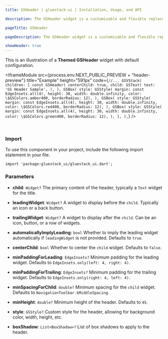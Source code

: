 ```yaml
---
title: GSHeader | gluestack-ui | Installation, Usage, and API

description: The GSHeader widget is a customizable and flexible replacement for the standard AppBar in Flutter applications. It is designed to offer enhanced styling options and additional functionality, suitable for a variety of use cases.

pageTitle: GSHeader

pageDescription: The GSHeader widget is a customizable and flexible replacement for the standard AppBar in Flutter applications. It is designed to offer enhanced styling options and additional functionality, suitable for a variety of use cases.

showHeader: true
---
```



<Meta title="Components/Layout/Header" />

This is an illustration of a **Themed GSHeader** widget with default configuration.

<IframeModule
  src={process.env.NEXT_PUBLIC_PREVIEW + "header-preview"}
  title="Example"
  height="591px"
  code={`
    //...
    GSVStack(
        children: [
          const GSHeader(
            centerChild: true,
            child: GSText(
              text: 'GS Header Sample',
            ),
          ),
          GSBox(
            style: GSStyle(
                margin: const EdgeInsets.all(4),
                height: 30,
                width: double.infinity,
                color: \$GSColors.amber400,
                borderRadius: 12),
          ),
          GSBox(
            style: GSStyle(
                margin: const EdgeInsets.all(4),
                height: 30,
                width: double.infinity,
                color: \$GSColors.red400,
                borderRadius: 12),
          ),
          GSBox(
            style: GSStyle(
                margin: const EdgeInsets.all(4),
                height: 30,
                width: double.infinity,
                color: \$GSColors.green400,
                borderRadius: 12),
          ),
        ],
      ),
`}
/>

<br />

### Import

To use this component in your project, include the following import statement in your file.

```
import 'package:gluestack_ui/gluestack_ui.dart';
```

### Parameters

- **child**: `Widget?`
    The primary content of the header, typically a `Text` widget for the title.

- **leadingWidget**: `Widget?`
    A widget to display before the `child`. Typically an icon or a back button.

- **trailingWidget**: `Widget?`
    A widget to display after the `child`. Can be an icon, button, or a row of widgets.

- **automaticallyImplyLeading**: `bool`
    Whether to imply the leading widget automatically if `leadingWidget` is not provided. Defaults to `true`.

- **centerChild**: `bool`
    Whether to center the `child` widget. Defaults to `false`.

- **minPaddingForLeading**: `EdgeInsets?`
    Minimum padding for the leading widget. Defaults to `EdgeInsets.only(left: 4, right: 4)`.

- **minPaddingForTrailing**: `EdgeInsets?`
    Minimum padding for the trailing widget. Defaults to `EdgeInsets.only(right: 4, left: 4)`.

- **minSpacingForChild**: `double?`
    Minimum spacing for the `child` widget. Defaults to `NavigationToolbar.kMiddleSpacing`.

- **minHeight**: `double?`
    Minimum height of the header. Defaults to `45`.

- **style**: `GSStyle?`
    Custom style for the header, allowing for background color, width, height, etc.

- **boxShadow**: `List<BoxShadow>?`
    List of box shadows to apply to the header.
